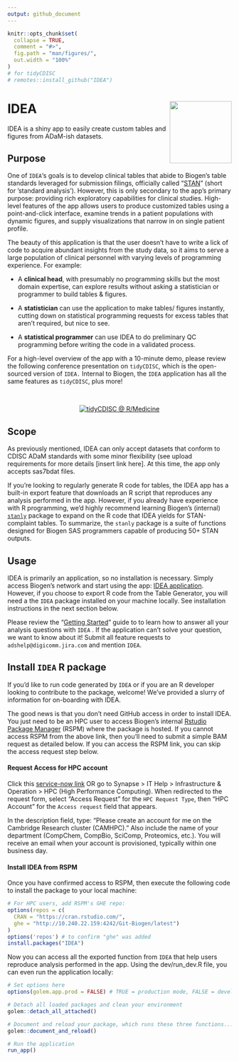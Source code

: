 ```yaml
---
output: github_document
---
```


<!-- README.md is generated from README.Rmd. Please edit that file -->

```r
knitr::opts_chunk$set(
  collapse = TRUE,
  comment = "#>",
  fig.path = "man/figures/",
  out.width = "100%"
)
# for tidyCDISC
# remotes::install_github("IDEA")
```

# IDEA <a href='https://github.biogen.com/pages/biometrics/SEER/'><img src="man/figures/app_ICON.png" align="right" height="139"/></a>

IDEA is a shiny app to easily create custom tables and figures from ADaM-ish datasets.

## Purpose

One of `IDEA`'s goals is to develop clinical tables that abide to Biogen's table standards leveraged for submission filings, officially called "[STAN](https://biib.sharepoint.com/:w:/r/sites/ADSTCS/DS&G/_layouts/15/Doc.aspx?sourcedoc=%7B86cf7567-db46-4983-9a12-fdc63e77cf98%7D&action=view&wdAccPdf=0&wdparaid=688A3ED1&CID=B3A09B8B-6A35-4F43-A484-5E9EF88CD5FA&wdLOR=c8053EEAB-66ED-4CA0-9B71-331B73267CD8)" (short for 'standard analysis'). However, this is only secondary to the app's primary purpose: providing rich exploratory capabilities for clinical studies. High-level features of the app allows users to produce customized tables using a point-and-click interface, examine trends in a patient populations with dynamic figures, and supply  visualizations that narrow in on single patient profile.

The beauty of this application is that the user doesn't have to write a lick of code to acquire abundant insights from the study data, so it aims to serve a large population of clinical personnel with varying levels of programming experience. For example: 

- A **clinical head**, with presumably no programming skills but the most domain expertise, can explore results without asking a statistician or programmer to build tables & figures.

- A **statistician** can use the application to make tables/ figures instantly, cutting down on statistical programming requests for excess tables that aren't required, but nice to see. 

- A **statistical programmer** can use IDEA to do preliminary QC programming before writing the code in a validated process.

For a high-level overview of the app with a 10-minute demo, please review the following conference presentation on `tidyCDISC`, which is the open-sourced version of `IDEA.` Internal to Biogen, the `IDEA` application has all the same features as `tidyCDISC`, plus more!

<br>

<center>

[![tidyCDISC @ R/Medicine](man/figures/tidyCDISC_RMedicine_thumbnail.png)](https://youtu.be/QeHSjw-vU3U?t=103)

</center>

## Scope

As previously mentioned, IDEA can only accept datasets that conform to CDISC ADaM standards with some minor flexibility (see upload requirements for more details [insert link here]. At this time, the app only accepts sas7bdat files.

If you're looking to regularly generate R code for tables, the IDEA app has a built-in export feature that downloads an R script that reproduces any analysis performed in the app. However, if you already have experience with R programming, we'd highly recommend learning Biogen's (internal) [`stanly`](https://github.biogen.com/pages/biometrics/stanly/) package to expand on the R code that IDEA yields for STAN-complaint tables. To summarize, the `stanly` package is a suite of functions designed for Biogen SAS programmers capable of producing 50+ STAN outputs.


## Usage

IDEA is primarily an application, so no installation is necessary. Simply access Biogen's network and start using the app: [IDEA application](https://awshpc22133.abc.amazon.biogen.com/IDEA/). However, if you choose to export R code from the Table Generator, you will need a the `IDEA` package installed on your machine locally. See installation instructions in the next section below.


Please review the "[Getting Started](https://github.biogen.com/pages/biometrics/IDEA/articles/IDEA.html)" guide to to learn how to answer all your analysis questions with `IDEA` . If the application can't solve your question, we want to know about it! Submit all feature requests to `adshelp@digicomm.jira.com` and mention `IDEA`.



## Install `IDEA` R package

If you'd like to run code generated by `IDEA` or if you are an R developer looking to contribute to the package, welcome! We've provided a slurry of information for on-boarding with IDEA. 


The good news is that you don't need GitHub access in order to install IDEA. You just need to be an HPC user to access Biogen's internal [Rstudio Package Manager](http://10.240.22.159:4242/client/#/repos/5/packages/IDEA) (RSPM)  where the package is hosted. If you cannot access RSPM from the above link, then you'll need to submit a simple BAM request as detailed below. If you can access the RSPM link, you can skip the access request step below.


#### Request Access for HPC account  
Click this [service-now link](https://biogen.service-now.com/it?id=sc_cat_item&sys_id=e9b6a50edb026380846573198c96197f) OR go to Synapse > IT Help > Infrastructure & Operation > HPC (High Performance Computing). When redirected to the request form, select "Access Request" for the `HPC Request Type`, then "HPC Account" for the `Access request` field that appears.

In the description field, type: "Please create an account for me on the Cambridge Research cluster (CAMHPC)." Also include the name of your department (CompChem, CompBio, SciComp, Proteomics, etc.). You will receive an email when your account is provisioned, typically within one business day.


#### Install IDEA from RSPM
Once you have confirmed access to RSPM, then execute the following code to install the package to your local machine:

```r
# For HPC users, add RSPM's GHE repo:
options(repos = c(
  CRAN = "https://cran.rstudio.com/",
  ghe = "http://10.240.22.159:4242/Git-Biogen/latest")
)
options('repos') # to confirm "ghe" was added
install.packages("IDEA")
```

Now you can access all the exported function from `IDEA` that help users reproduce analysis performed in the app. Using the dev/run_dev.R file, you can even run the application locally:

```r
# Set options here
options(golem.app.prod = FALSE) # TRUE = production mode, FALSE = development mode

# Detach all loaded packages and clean your environment
golem::detach_all_attached()

# Document and reload your package, which runs these three functions...
golem::document_and_reload()

# Run the application 
run_app()
```


